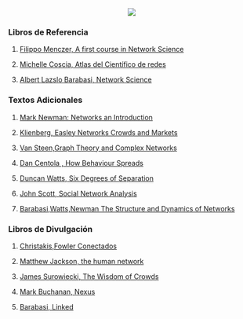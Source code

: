 

<center>  ![](https://www.dropbox.com/s/10olq1flf4s5dr8/Imagen2.png?dl=1)  </center>

### Libros de Referencia

1. [Filippo Menczer, A first course in Network Science](https://www.dropbox.com/s/2wlw8s3509ivyd6/Filippo%20Menczer%2C%20Santo%20Fortunato%2C%20Clayton%20A.%20Davis%20-%20A%20First%20Course%20in%20Network%20Science-Cambridge%20University%20Press%20%282020%29.pdf?dl=1)

2. [Michelle Coscia, Atlas del Científico de redes](https://www.dropbox.com/s/drnlweij592bqgz/sna_book.pdf?dl=1)

3. [Albert Lazslo Barabasi, Network Science](http://networksciencebook.com/)

### Textos Adicionales

1.  [Mark Newman: Networks an Introduction](https://www.dropbox.com/s/s5od0hm02pw6yw8/Mark%20Newman%20-%20Networks-Oxford%20University%20Press%20%282018%29.pdf?dl=1)

2.  [Klienberg, Easley Networks Crowds and Markets](https://www.dropbox.com/s/wfjpbubt6cuae3l/KleinbergNetworks%2C%20Crowds%2C%20and%20Markets.pdf?dl=1)

3.  [Van Steen,Graph Theory and Complex Networks](https://www.dropbox.com/s/ur6685tqwwq2jt7/van%20Steen%20-%20Graph%20Theory%20and%20Complex%20Networks_%20An%20Introduction.pdf?dl=1)

4.  [Dan Centola , How Behaviour Spreads](https://www.dropbox.com/s/wq8as0z60m0azua/Centola%20Behaviour.pdf?dl=1)

5.  [Duncan Watts, Six Degrees of Separation](https://www.dropbox.com/s/pnnndn27i6x5v7m/Duncan%20J.%20Watts%20-%20Six%20Degrees_.pdf?dl=1)

6.  [John Scott, Social Network Analysis](https://www.dropbox.com/s/wazbwtf7lwzmfqs/John%20Scott%20-%20Social%20Network%20Analysis-Sage%20Pubns%20Ltd%20%282017%29.pdf?dl=1)

7.  [Barabasi,Watts,Newman The Structure and Dynamics of Networks](https://www.dropbox.com/s/c1rnugm5m1kapud/BarabasiWattsNewmanNetworks.pdf?dl=1)

### Libros de Divulgación

1.  [Christakis,Fowler Conectados](https://www.dropbox.com/s/2y4d72jo4nqr8hp/%28Pensamiento%29%20Nicholas%20A.%20Christakis%20%26%20James%20H.%20Fowler%20-%20Conectados-Taurus%20%282010%29.pdf?dl=1)

2.  [Matthew Jackson, the human network](https://www.dropbox.com/s/mosy08rlc7tpmie/Matthew%20O.%20Jackson%20-%20The%20Human%20Network_%20How%20Your%20Social%20Position%20Determines%20Your%20Power%2C%20Beliefs%2C%20and%20Behaviors-Pantheon%20Books%20%282019%29.pdf?dl=1)

3.  [James Surowiecki, The Wisdom of Crowds](https://www.dropbox.com/s/gm794cf884dy8rd/James%20Surowiecki%20-%20The%20Wisdom%20of%20Crowds-Anchor%20%282005%29.pdf?dl=1)

4.  [Mark Buchanan, Nexus](https://www.dropbox.com/s/zlzqzepoo7y5jmb/Mark%20Buchanan%20-%20Nexu.pdf?dl=1)

5.  [Barabasi, Linked](https://www.dropbox.com/s/mre7h7nurlbnq6s/Barabasi%20Linked_%20The%20New%20Science%20of%20Networks.pdf?dl=1)